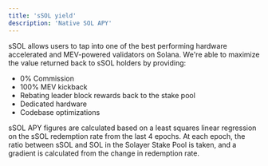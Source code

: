```yaml
---
title: 'sSOL yield'
description: 'Native SOL APY'
---
```


sSOL allows users to tap into one of the best performing hardware accelerated and MEV-powered validators on Solana. We're able to maximize the value returned back to sSOL holders by providing:

 - 0% Commission
 - 100% MEV kickback
 - Rebating leader block rewards back to the stake pool
 - Dedicated hardware
 - Codebase optimizations

sSOL APY figures are calculated based on a least squares linear regression on the sSOL redemption rate from the last 4 epochs. At each epoch, the ratio between sSOL and SOL in the Solayer Stake Pool is taken, and a gradient is calculated from the change in redemption rate.
